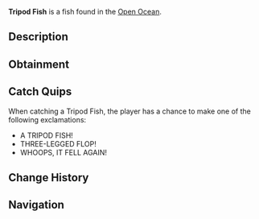 {{FishInfobox
|image          = Tripod Fish.png
|rarity         = Mythical
|sea            = Second Sea
|location       = [[Open Ocean]]
|sublocation    = 
|sources        = Fishing Rod
|radar_location = 
|prog_speed     = -65
|xp             = 1300
|weather        = Clear
|time           = Day
|season         = Winter
|bait           = Sapphire Krill
|base_weight    = 220
|base_value     = 2600
|weight_range   = 130
|base_chance    = 15
|base_resil     = 22
}}
'''Tripod Fish''' is a {{Rarity|Mythical}} fish found in the [[Open Ocean]].

== Description ==
{{Description|A metallic black fish with absurdly long blue fins, tripping over itself like a clumsy tripod.|Bestiary Entry}}

== Obtainment ==
{{Description|It stumbles where the depths grow cold.|Bestiary Hint}}
{{Fish Availability|
Apex Fish Hunt/Apex Leviathan
Narwhal Hunt/Beluga/Second Sea
Narwhal Hunt/Magician Narwhal/Second Sea
Narwhal Hunt/Narwhal/Second Sea
Open Ocean
Open Ocean/Sea Leviathan
|top_rods      = 
Free Spirit Rod\35687.01\71583.71;
Great Rod of Oscar\33658.12\69327;
Astralhook Rod\32185.33\68750.66;
Frostfire Rod\30949.9\29085.7;
Azure Of Lagoon\30607.56\68719.77;
Steady Rod\30232.57\26196.62;
Magma Rod\26299.37\26538.44;
Firefly Rod\28058.79\75224.97;
Brick Built Rod\17940.65\50479.52;
Adventurer's Rod\23155.99\61445.04;
Blazebringer Rod\26670.49\60478.18;
Verdant Shear Rod\25766.34\63412;
Trident Rod\24440.67\41477.98;
Seraphic Rod\16906.55\37461.14;
Ethereal Prism Rod\16781\37838.84;
No-Life Rod\16538.66\35278.84;
Challenger's Rod\16433.9\35452.37;
Rod Of The Forgotten Fang\15573.73\34397.94;
Rod Of The Exalted One\15382.51\34508.53;
Rod Of The Depths\14954.35\32706.83;
Depthseeker Rod\14751.89\30611.98;
Volcanic Rod\14497.45\30823.69;
Avalanche Rod\14454.27\29889.88;
Zeus Rod\14333.41\30474.92
|recommended   = Free Spirit Rod
}}

== Catch Quips ==
When catching a Tripod Fish, the player has a chance to make one of the following exclamations:
* A TRIPOD FISH!
* THREE-LEGGED FLOP!
* WHOOPS, IT FELL AGAIN!

== Change History ==
{{Change History|{{subst:Current Version}}}}

== Navigation ==
{{Fish Navbox|Open Ocean}}